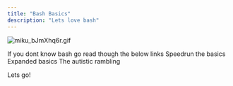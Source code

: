 ```yaml
---
title: "Bash Basics"
description: "Lets love bash"
---
```


![miku_bJmXhq6r.gif](/images/miku_bJmXhq6r.gif)

<Info>
  If you dont know bash go read though the below links
</Info>

<CardGroup cols={3}>
  <Card title="Learn Bash in y Minutes" icon="code" href="https://learnxinyminutes.com/bash/">
    Speedrun the basics
  </Card>
  <Card title="Bash Guide" icon="code" href="https://mywiki.wooledge.org/BashGuide">
    Expanded basics
  </Card>
  <Card title="Bash Hackers Wiki" icon="computer" href="https://web.archive.org/web/20230406205817/https://wiki.bash-hackers.org/">
    The autistic rambling
  </Card>
</CardGroup>

Lets go\!